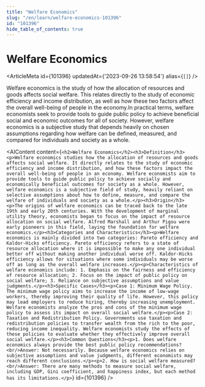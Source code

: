 ```yaml
---
title: "Welfare Economics"
slug: "/en/learn/welfare-economics-101396"
id: "101396"
hide_table_of_contents: true
---
```



# Welfare Economics

<ArticleMeta id={101396} updatedAt={'2023-09-26 13:58:54'} alias={`[]`} />
<div className='border-solid border-b border-t-0 my-4 border-[var(--ifm-color-gray-300)]' />

Welfare economics is the study of how the allocation of resources and goods affects social welfare. This relates directly to the study of economic efficiency and income distribution, as well as how these two factors affect the overall well-being of people in the economy.In practical terms, welfare economists seek to provide tools to guide public policy to achieve beneficial social and economic outcomes for all of society. However, welfare economics is a subjective study that depends heavily on chosen assumptions regarding how welfare can be defined, measured, and compared for individuals and society as a whole.

<AIContent content={`<h2>Welfare Economics</h2><h3>Definition</h3><p>Welfare economics studies how the allocation of resources and goods affects social welfare. It directly relates to the study of economic efficiency and income distribution, and how these factors impact the overall well-being of people in an economy. Welfare economists aim to provide tools to guide public policy to achieve socially and economically beneficial outcomes for society as a whole. However, welfare economics is a subjective field of study, heavily reliant on selective assumptions about how to define, measure, and compare the welfare of individuals and society as a whole.</p><h3>Origin</h3><p>The origins of welfare economics can be traced back to the late 19th and early 20th centuries. With the development of marginal utility theory, economists began to focus on the impact of resource allocation on social welfare. Alfred Marshall and Arthur Pigou were early pioneers in this field, laying the foundation for welfare economics.</p><h3>Categories and Characteristics</h3><p>Welfare economics is mainly divided into two categories: Pareto efficiency and Kaldor-Hicks efficiency. Pareto efficiency refers to a state of resource allocation where it is impossible to make any one individual better off without making another individual worse off. Kaldor-Hicks efficiency allows for situations where some individuals may be worse off as long as the overall welfare increases.</p><p>Characteristics of welfare economics include: 1. Emphasis on the fairness and efficiency of resource allocation; 2. Focus on the impact of public policy on social welfare; 3. Reliance on subjective assumptions and value judgments.</p><h3>Specific Cases</h3><p>Case 1: Minimum Wage Policy. The minimum wage policy aims to increase the income of low-wage workers, thereby improving their quality of life. However, this policy may lead employers to reduce hiring, thereby increasing unemployment. Welfare economists analyze the pros and cons of the minimum wage policy to assess its impact on overall social welfare.</p><p>Case 2: Taxation and Redistribution Policy. Governments use taxation and redistribution policies to transfer wealth from the rich to the poor, reducing income inequality. Welfare economists study the effects of these policies to evaluate whether they effectively improve overall social welfare.</p><h3>Common Questions</h3><p>1. Does welfare economics always provide the best public policy recommendations?<br/>Answer: Not necessarily. Because welfare economics relies on subjective assumptions and value judgments, different economists may reach different conclusions.</p><p>2. How is social welfare measured?<br/>Answer: There are many methods to measure social welfare, including GDP, Gini coefficient, and happiness index, but each method has its limitations.</p>`} id={101396} />
